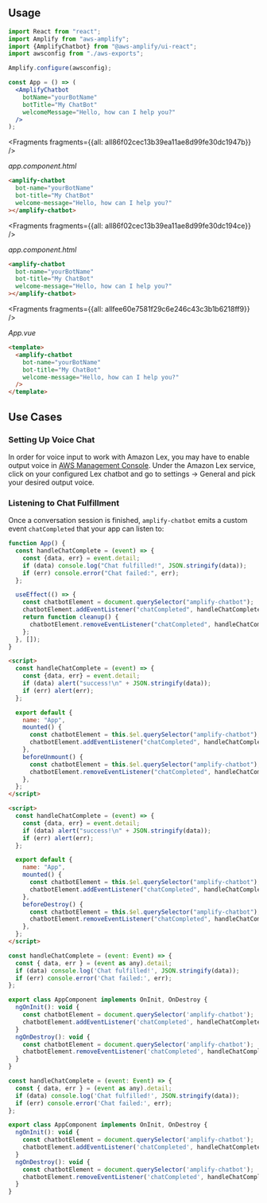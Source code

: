 ## Usage

<FilterContent framework="react">

```jsx
import React from "react";
import Amplify from "aws-amplify";
import {AmplifyChatbot} from "@aws-amplify/ui-react";
import awsconfig from "./aws-exports";

Amplify.configure(awsconfig);

const App = () => (
  <AmplifyChatbot
    botName="yourBotName"
    botTitle="My ChatBot"
    welcomeMessage="Hello, how can I help you?"
  />
);
```

</FilterContent>

<FilterContent framework="angular">




<Fragments fragments={{all: all86f02cec13b39ea11ae8d99fe30dc1947b}} />

_app.component.html_

```html
<amplify-chatbot
  bot-name="yourBotName"
  bot-title="My ChatBot"
  welcome-message="Hello, how can I help you?"
></amplify-chatbot>
```

</FilterContent>

<FilterContent framework="ionic">




<Fragments fragments={{all: all86f02cec13b39ea11ae8d99fe30dc194ce}} />

_app.component.html_

```html
<amplify-chatbot
  bot-name="yourBotName"
  bot-title="My ChatBot"
  welcome-message="Hello, how can I help you?"
></amplify-chatbot>
```

</FilterContent>

<FilterContent framework="vue">




<Fragments fragments={{all: allfee60e7581f29c6e246c43c3b1b6218ff9}} />

_App.vue_

```html
<template>
  <amplify-chatbot
    bot-name="yourBotName"
    bot-title="My ChatBot"
    welcome-message="Hello, how can I help you?"
  />
</template>
```

</FilterContent>

<ui-component-props tag="amplify-chatbot" prop-type="attr" use-table-headers></ui-component-props>

## Use Cases

### Setting Up Voice Chat

In order for voice input to work with Amazon Lex, you may have to enable output voice in [AWS Management Console](https://console.aws.amazon.com/console/home). Under the Amazon Lex service, click on your configured Lex chatbot and go to settings -> General and pick your desired output voice.

### Listening to Chat Fulfillment

Once a conversation session is finished, `amplify-chatbot` emits a custom event `chatCompleted` that your app can listen to:

<FilterContent framework="react">

```js
function App() {
  const handleChatComplete = (event) => {
    const {data, err} = event.detail;
    if (data) console.log("Chat fulfilled!", JSON.stringify(data));
    if (err) console.error("Chat failed:", err);
  };

  useEffect(() => {
    const chatbotElement = document.querySelector("amplify-chatbot");
    chatbotElement.addEventListener("chatCompleted", handleChatComplete);
    return function cleanup() {
      chatbotElement.removeEventListener("chatCompleted", handleChatComplete);
    };
  }, []);
}
```

</FilterContent>

<FilterContent framework="vue">

<BlockSwitcher>
<CodeBlock name="Vue 3">

```html
<script>
  const handleChatComplete = (event) => {
    const {data, err} = event.detail;
    if (data) alert("success!\n" + JSON.stringify(data));
    if (err) alert(err);
  };

  export default {
    name: "App",
    mounted() {
      const chatbotElement = this.$el.querySelector("amplify-chatbot");
      chatbotElement.addEventListener("chatCompleted", handleChatComplete);
    },
    beforeUnmount() {
      const chatbotElement = this.$el.querySelector("amplify-chatbot");
      chatbotElement.removeEventListener("chatCompleted", handleChatComplete);
    },
  };
</script>
```

</CodeBlock>
<CodeBlock name="Vue 2">

```html
<script>
  const handleChatComplete = (event) => {
    const {data, err} = event.detail;
    if (data) alert("success!\n" + JSON.stringify(data));
    if (err) alert(err);
  };

  export default {
    name: "App",
    mounted() {
      const chatbotElement = this.$el.querySelector("amplify-chatbot");
      chatbotElement.addEventListener("chatCompleted", handleChatComplete);
    },
    beforeDestroy() {
      const chatbotElement = this.$el.querySelector("amplify-chatbot");
      chatbotElement.removeEventListener("chatCompleted", handleChatComplete);
    },
  };
</script>
```

</CodeBlock>
</BlockSwitcher>

</FilterContent>

<FilterContent framework="angular">

```js
const handleChatComplete = (event: Event) => {
  const { data, err } = (event as any).detail;
  if (data) console.log('Chat fulfilled!', JSON.stringify(data));
  if (err) console.error('Chat failed:', err);
};

export class AppComponent implements OnInit, OnDestroy {
  ngOnInit(): void {
    const chatbotElement = document.querySelector('amplify-chatbot');
    chatbotElement.addEventListener('chatCompleted', handleChatComplete);
  }
  ngOnDestroy(): void {
    const chatbotElement = document.querySelector('amplify-chatbot');
    chatbotElement.removeEventListener('chatCompleted', handleChatComplete);
  }
}
```

</FilterContent>

<FilterContent framework="ionic">

```js
const handleChatComplete = (event: Event) => {
  const { data, err } = (event as any).detail;
  if (data) console.log('Chat fulfilled!', JSON.stringify(data));
  if (err) console.error('Chat failed:', err);
};

export class AppComponent implements OnInit, OnDestroy {
  ngOnInit(): void {
    const chatbotElement = document.querySelector('amplify-chatbot');
    chatbotElement.addEventListener('chatCompleted', handleChatComplete);
  }
  ngOnDestroy(): void {
    const chatbotElement = document.querySelector('amplify-chatbot');
    chatbotElement.removeEventListener('chatCompleted', handleChatComplete);
  }
}
```

</FilterContent>
